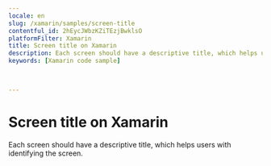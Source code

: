 ```yaml
---
locale: en
slug: /xamarin/samples/screen-title
contentful_id: 2hEycJWbzKZiTEzjBwklsO
platformFilter: Xamarin
title: Screen title on Xamarin
description: Each screen should have a descriptive title, which helps users with identifying the screen.
keywords: [Xamarin code sample]


	
---
```


# Screen title on Xamarin

Each screen should have a descriptive title, which helps users with identifying the screen.

<CodeSample id="screen-title" locale="en" platform="xamarin"/>